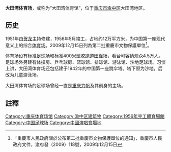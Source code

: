 {{msg:重慶市文物保護單位
|名稱 = 大田灣體育設施（含[[賀龍塑像|賀龍塑像]]、[[重慶市體育館|重慶市體育館]]、[[重慶市體育局辦公樓|重慶市體育局辦公樓]]、大田灣體育場）
|編號 = 182
|圖片 = 
|級別 = 6
|分類 = 
|時代 = 1956年
|地點 = [[渝中區|渝中區]]兩路口大田灣體育路
|坐標 = 
|登錄 = 2009年12月15日
}}
'''大田湾体育场'''，或称为“大田湾体育馆”，位于[[重庆市|重庆市]][[渝中区|渝中区]]大田湾地区。

==历史==
1951年由[[贺龙|贺龙]]主持修建，1956年5月竣工，占地约12万平方米，为中国第一座现代意义上的综合[[体育场|体育场]]。2009年12月15日列為第二批重慶市文物保護單位<ref>「重慶市人民政府關於公布第二批重慶市文物保護單位的通知」，重慶市人民政府文件，渝府發（2009）118號，2009年12月15日</ref>。

体育场设有标准[[足球场|足球场]]和标准400米塑胶跑道[[田径场|田径场]]，看台可容纳观众4.5万人。足球场外另建有体操房、乒乓球房、篮球馆、排球馆、游泳馆、沙地足球场。习惯上讲，大田湾体育场还包括建于1942年的中国第一座跳伞塔。塔下原为沙地，后改为儿童游泳场。

大田湾体育场的足球场曾经一直是[[重庆力帆|重庆力帆]]及其前身的主场。


== 註釋 ==
{{reflist}}

{{重庆市}}

[[Category:重庆体育场馆|Category:重庆体育场馆]]
[[Category:渝中区建筑物|Category:渝中区建筑物]]
[[Category:1956年完工體育場館|Category:1956年完工體育場館]]
[[Category:中国足球场|Category:中国足球场]]
[[Category:中國演唱會場地|Category:中國演唱會場地]]